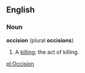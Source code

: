 ==English==
===Noun===
'''occision''' (plural '''occisions''')
#A [[killing]]; the act of killing.

[[pl:Occision]]